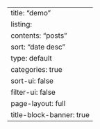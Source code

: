---
title: "demo"
listing:
  contents: "posts"
  sort: "date desc"
  type: default
  categories: true
  sort-ui: false
  filter-ui: false
page-layout: full
title-block-banner: true
---